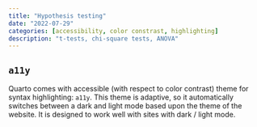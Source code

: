 ```yaml
---
title: "Hypothesis testing"
date: "2022-07-29"
categories: [accessibility, color constrast, highlighting]
description: "t-tests, chi-square tests, ANOVA"
---
```


## `a11y`

Quarto comes with accessible (with respect to color contrast) theme for syntax highlighting: `a11y`.
This theme is adaptive, so it automatically switches between a dark and light mode based upon the theme of the website.
It is designed to work well with sites with dark / light mode.